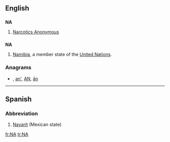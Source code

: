 {{also|Appendix:Variations of "na"}}
==English==

==={{initialism}}===
'''NA'''

# [[w:Narcotics Anonymous|Narcotics Anonymous]]

==={{abbreviation}}===
'''NA'''

# [[Namibia]], a member state of the [[United Nations]].

===Anagrams===
* {{alphagram|[[an#English|an]]}} , [[an'#English|an']], [[AN#English|AN]], [[ān#English|ān]]


----

==Spanish==

===Abbreviation===
{{infl|es|abbreviation}}

# [[Nayarit]] (Mexican state)

[[fr:NA]]
[[tr:NA]]